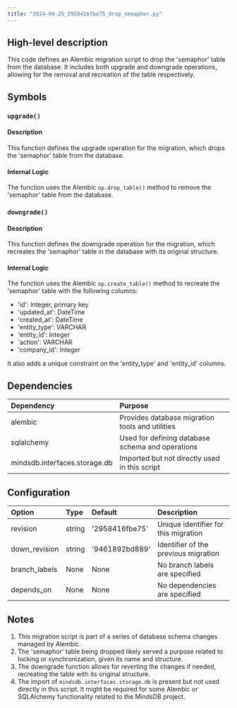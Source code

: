```yaml
---
title: "2024-04-25_2958416fbe75_drop_semaphor.py"
---
```


## High-level description
This code defines an Alembic migration script to drop the 'semaphor' table from the database. It includes both upgrade and downgrade operations, allowing for the removal and recreation of the table respectively.

## Symbols

### `upgrade()`
#### Description
This function defines the upgrade operation for the migration, which drops the 'semaphor' table from the database.

#### Internal Logic
The function uses the Alembic `op.drop_table()` method to remove the 'semaphor' table from the database.

### `downgrade()`
#### Description
This function defines the downgrade operation for the migration, which recreates the 'semaphor' table in the database with its original structure.

#### Internal Logic
The function uses the Alembic `op.create_table()` method to recreate the 'semaphor' table with the following columns:
- 'id': Integer, primary key
- 'updated_at': DateTime
- 'created_at': DateTime
- 'entity_type': VARCHAR
- 'entity_id': Integer
- 'action': VARCHAR
- 'company_id': Integer

It also adds a unique constraint on the 'entity_type' and 'entity_id' columns.

## Dependencies
| Dependency | Purpose |
|:-----------|:--------|
| alembic | Provides database migration tools and utilities |
| sqlalchemy | Used for defining database schema and operations |
| mindsdb.interfaces.storage.db | Imported but not directly used in this script |

## Configuration
| Option | Type | Default | Description |
|:-------|:-----|:--------|:------------|
| revision | string | '2958416fbe75' | Unique identifier for this migration |
| down_revision | string | '9461892bd889' | Identifier of the previous migration |
| branch_labels | None | None | No branch labels are specified |
| depends_on | None | None | No dependencies are specified |

## Notes
1. This migration script is part of a series of database schema changes managed by Alembic.
2. The 'semaphor' table being dropped likely served a purpose related to locking or synchronization, given its name and structure.
3. The downgrade function allows for reverting the changes if needed, recreating the table with its original structure.
4. The import of `mindsdb.interfaces.storage.db` is present but not used directly in this script. It might be required for some Alembic or SQLAlchemy functionality related to the MindsDB project.